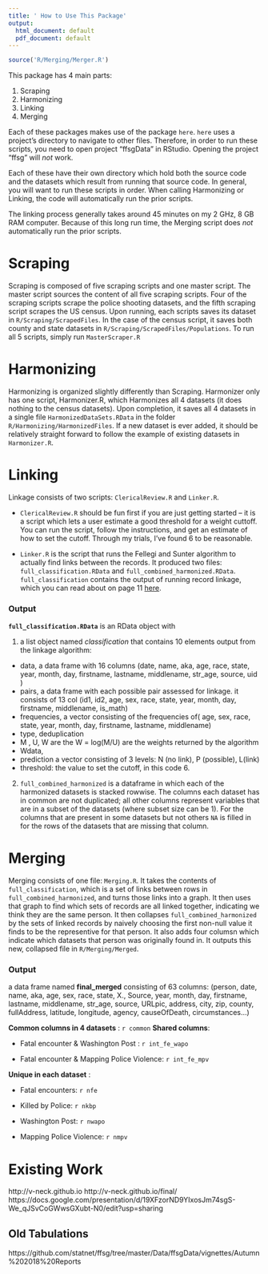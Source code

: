 ```yaml
---
title: ' How to Use This Package'
output:
  html_document: default
  pdf_document: default
---
```

```r

source('R/Merging/Merger.R')
```




This package has 4 main parts:

1. Scraping
2. Harmonizing
3. Linking
4. Merging

Each of these packages makes use of the package `here`. `here` uses a project's directory to navigate to other files. Therefore, in order to run these scripts, you need to open project "ffsgData" in RStudio. Opening the project "ffsg" will *not* work.

Each of these have their own directory which hold both the source code and the datasets which result from running that source code. In general, you will want to run these scripts in order. When calling Harmonizing or Linking, the code will automatically run the prior scripts.

The linking process generally takes around 45 minutes on my 2 GHz, 8 GB RAM computer. Because of this long run time, the Merging script does *not* automatically run the prior scripts.

# Scraping
Scraping is composed of five scraping scripts and one master script. The master script sources the content of all five scraping scripts. Four of the scraping scripts scrape the police shooting datasets, and the fifth scraping script scrapes the US census. Upon running, each scripts saves its dataset in `R/Scraping/ScrapedFiles`. In the case of the census script, it saves both county and state datasets in `R/Scraping/ScrapedFiles/Populations`. To run all 5 scripts, simply run `MasterScraper.R`

# Harmonizing
Harmonizing is organized slightly differently than Scraping. Harmonizer only has one script, Harmonizer.R, which Harmonizes all 4 datasets (it does nothing to the census datasets). Upon completion, it saves all 4 datasets in a single file `HarmonizedDataSets.RData` in the folder `R/Harmonizing/HarmonizedFiles`. If a new dataset is ever added, it should be relatively straight forward to follow the example of existing datasets in `Harmonizer.R`.


# Linking
Linkage consists of two scripts: `ClericalReview.R` and `Linker.R`. 

* `ClericalReview.R` should be fun first if you are just getting started -- it is a script which lets a user estimate a good threshold for a weight cuttoff. You can run the script, follow the instructions, and get an estimate of how to set the cutoff. Through my trials, I've found 6 to be reasonable.

* `Linker.R`  is the script that runs the Fellegi and Sunter algorithm to actually find links between the records. It produced two files: `full_classification.RData` and `full_combined_harmonized.RData`. `full_classification` contains the output of running record linkage, which you can read about on page 11 [here](https://cran.r-project.org/web/packages/RecordLinkage/RecordLinkage.pdf). 

### Output

__`full_classification.RData`__ is an RData object with 

1. a list object named _classification_ that contains 10 elements output from the linkage algorithm: 
* data, a data frame with 16 columns (date, name, aka, age, race, state, year, month, day, firstname, lastname, middlename, str_age, source, uid )
* pairs, a data frame with each possible pair assessed for linkage. it consists of 13 col (id1, id2, age, sex, race, state, year, month, day, firstname, middlename, is_math)
* frequencies,  a vector consisting of the frequencies of( age, sex, race, state, year, month, day, firstname, lastname, middlename)
* type, deduplication
* M , U, W are the W = log(M/U) are the weights returned by the algorithm
* Wdata, 
* prediction a vector consisting of 3 levels: N (no link), P (possible), L(link)
* threshold: the value to set the cutoff, in this code 6.

2. `full_combined_harmonized` is a dataframe in which each of the harmonized datasets is stacked rowwise. The columns each dataset has in common are not duplicated; all other columns represent variables that are in a subset of the datasets (where subset size can be 1). For the columns that are present in some datasets but not others `NA` is filled in for the rows of the datasets that are missing that column. 

# Merging
Merging consists of one file: `Merging.R`. It takes the contents of `full_classification`, which is a set of links between rows in `full_combined_harmonized`, and turns those links into a graph. It then uses that graph to find which sets of records are all linked together, indicating we think they are the same person. It then collapses `full_combined_harmonized` by the sets of linked records by naively choosing the first non-null value it finds to be the representive for that person. It also adds four columsn which indicate which datasets that person was originally found in. It outputs this new, collapsed file in `R/Merging/Merged`.

### Output
a data frame named __final_merged__ consisting of 63 columns: 
(person, date, name, aka, age, sex, race, state, X., Source, year, month, day, firstname, lastname, middlename, str_age, source, URLpic, address, city, zip, county, fullAddress, latitude, longitude, agency, causeOfDeath, circumstances...)

**Common columns in 4 datasets** : `r common`
**Shared columns**: 

- Fatal encounter & Washington Post : `r int_fe_wapo `

- Fatal encounter & Mapping Police Violence: `r int_fe_mpv`

**Unique in each dataset** : 

* Fatal encounters: `r nfe `
* Killed by Police: `r nkbp`

* Washington Post:  `r nwapo`

* Mapping Police Violence: `r nmpv`                           
                                   


# Existing Work
http://v-neck.github.io
http://v-neck.github.io/final/
https://docs.google.com/presentation/d/19XFzorND9YIxosJm74sgS-We_qJSvCoGWwsGXubt-N0/edit?usp=sharing

## Old Tabulations
https://github.com/statnet/ffsg/tree/master/Data/ffsgData/vignettes/Autumn%202018%20Reports
